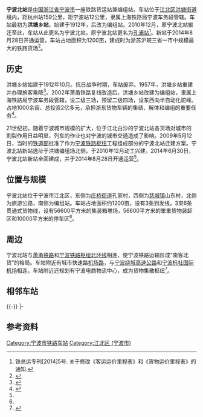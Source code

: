 {{About|位于洪塘街道的宁波北站新站|1957年建成现已拆除的宁波北站|孔浦站 (白沙支线)}}
{{Infobox China railway station
|车站名称 = 宁波北站
|图片 = Ningbo North Railway Station, 2015-09-27 01.jpg
|图片介绍 = 
|其他名称= 洪塘乡站
|车站拼音 = Ningbobei
|英文名称 = Ningbobei Railway Station
|车站代码 = 33249<ref>{{cite book|title=中华人民共和国铁路车站代码（GB/T 10302-2010）|publisher=中国标准出版社|year=2010|isbn=155066140495|ignore-isbn-error=true|pages=15}}</ref>
|电报码 = 
|拼音码 = 
|车站功能 = 货运站、编组站
|车站位置 = [[浙江省|浙江省]][[宁波市|宁波市]][[江北区_(宁波市)|江北区]]
|坐标 = {{coord|29|57|07|N|121|31|18|E|display=inline,title|scale:10000}}
|归属 = [[上海铁路局|上海铁路局]][[宁波车务段|宁波车务段]]
|线路 = [[萧甬铁路|萧甬铁路]]、[[宁波铁路枢纽北环线|宁波铁路枢纽北环线]]
|车站等级 = 一等站
|月台数目 = 
|股道数目 = 9
}}
'''宁波北站'''是[[中国|中国]][[浙江省|浙江省]][[宁波市|宁波市]]一座铁路货运站兼编组站。车站位于[[江北区_(宁波市)|江北区]][[洪塘街道|洪塘街道]]境内，距杭州站159公里，距宁波站12公里，隶属上海铁路局宁波车务段管辖。车站最初为'''洪塘乡站'''，始建于1912年，后改为编组站。2010年12月，原宁波北站搬迁至此，车站从此更名为宁波北站，原宁波北站更名为[[孔浦站_(白沙支线)|孔浦站]]<ref>铁总运专刊[2014]5号. 关于修改《客运运价里程表》和《货物运价里程表》的通知.</ref>。新站于2014年8月28日开通运营。车站占地面积为1200亩，建成时为浙苏沪皖三省一市中规模最大的铁路货场<ref name="main">{{cite web|url=http://news.cnnb.com.cn/system/2014/08/26/008146685.shtml|title=铁路宁波新北站8月28日开通 老北站地块将改造|publisher=宁波晚报|date=2014-08-26|accessdate=2014-08-26|archive-date=2014-08-27|archive-url=https://web.archive.org/web/20140827111206/http://news.cnnb.com.cn/system/2014/08/26/008146685.shtml|dead-url=no}}</ref>。

== 历史 ==
{{seealso|孔浦站 (白沙支线)}}
洪塘乡站始建于1912年10月。抗日战争时期，车站废弃。1957年，洪塘乡站重建并办理旅客乘降<ref name="ningbo-trans-cat">{{cite book|title=宁波市交通志|chapter=第四编 陆路（铁路运输）|publisher=海洋出版社|date=1996-01|isbn=7-5027-4080-5|pages=358}}</ref>。2002年萧甬铁路复线改造后，洪塘乡站改建为编组站，隶属上海铁路局宁波车务段管辖，设二级三场，预留二级四场，设东西向半自动化驼峰。占地1000余亩、总投资2亿多元，承担浙东货物车辆的集结、解体和编组的重要任务<ref>{{cite web|url=http://www.hangzhou.com.cn/20011125/ca65697.htm|title=浙江：萧甬铁路复线全线拉通|publisher=浙江日报|date=2002-01-01|accessdate=2013-06-09|archive-url=https://web.archive.org/web/20150505045749/http://www.hangzhou.com.cn/20011125/ca65697.htm|archive-date=2015-05-05|dead-url=yes}}</ref>。

21世纪初，随着宁波城市规模的扩大，位于江北白沙的宁波北站各货场对城市的割裂作用日益明显，列车的作业也对宁波的城市交通造成了影响。2009年5月12日，当时的[[中华人民共和国铁道部|铁道部]]批准了作为[[宁波铁路枢纽|宁波铁路枢纽]]工程组成部分的宁波北站迁建方案。宁波北站新站选址于洪塘编组场北侧，于2010年12月动工兴建。2014年6月30日，宁波北站新站全面建成，并于2014年8月28日开通运营<ref name="main" />。

== 位置与规模 ==
宁波北站位于宁波市江北区，东侧为[[庄桥街道|庄桥街道]]孔家村，西侧为[[慈城镇|慈城镇]]山东村，北侧为旅游公路，南侧为编组站。车站占地面积约1200亩，设有3条到发线，3束6条贯通式货物线，设有56600平方米的集装箱堆场，56600平方米的笨重货物装卸区和10000平方米的停车区<ref name="main" />。

== 周边 ==
宁波北站与[[萧甬铁路|萧甬铁路]]和[[宁波铁路枢纽北环线|宁波铁路枢纽北环线]]相连，使宁波铁路运输形成“南客北货”的格局。车站附近有城市快速路[[机场路_(宁波)|机场路]]，与[[宁波绕城高速公路|宁波绕城高速公路]]和[[宁波栎社国际机场|宁波栎社国际机场]]相连。车站附近还规划有宁波电商物流中心，成为货物集散枢纽<ref>{{cite web|url=http://news.cnnb.com.cn/system/2014/08/26/008146880.shtml|title=铁路宁波货运北站8月28日启用 周边将打造物流中心|publisher=中国宁波网|date=2014-08-26|accessdate=2014-08-26|archive-date=2014-08-27|archive-url=https://web.archive.org/web/20140827075401/http://news.cnnb.com.cn/system/2014/08/26/008146880.shtml|dead-url=no}}</ref>。

== 相邻车站 ==
{{-}}
{{start rail box|[[中国铁路|中国铁路]]}}
{{s-inop|[[慈城站_(中国铁路)|慈城]]|[[杭州南站|杭州南]]方向}}
{{s-line|[[萧甬铁路|萧甬铁路]]|洪庄联络线|#de2910}}
{{s-inop|[[庄桥站_(宁波市)|庄桥]]|[[宁波站|宁波]]方向}}
|-
{{terminus}}
{{s-line|[[洪镇铁路|洪镇铁路]]||#de2910}}
{{s-inop|[[沈家站_(宁波市)|沈家]]|[[镇海站|镇海]]方向}}
{{end box}}

== 参考资料 ==
{{reflist}}

{{萧甬铁路}}
{{宁波铁路枢纽北环线}}
{{中国铁路编组站}}

[[Category:宁波市铁路车站|Category:宁波市铁路车站]]
[[Category:江北区_(宁波市)|Category:江北区 (宁波市)]]